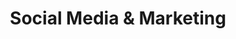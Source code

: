 ---
title: 'Social Media & Marketing'
description: 'Google Business, Facebook Pages, Instagram and Twitter'
---